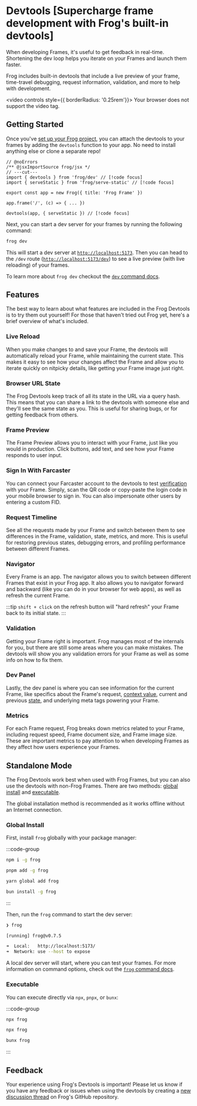 # Devtools [Supercharge frame development with Frog's built-in devtools]

When developing Frames, it's useful to get feedback in real-time. Shortening the dev loop helps you iterate on your Frames and launch them faster.

Frog includes built-in devtools that include a live preview of your frame, time-travel debugging, request information, validation, and more to help with development.

<video controls style={{ borderRadius: '0.25rem'}}>
  <source src="/devtools.mp4" type="video/mp4" />
Your browser does not support the video tag.
</video>

## Getting Started

Once you've [set up your Frog project](/getting-started), you can attach the devtools to your frames by adding the `devtools` function to your app. No need to install anything else or clone a separate repo!

```tsx twoslash [src/index.tsx]
// @noErrors
/** @jsxImportSource frog/jsx */
// ---cut---
import { devtools } from 'frog/dev' // [!code focus]
import { serveStatic } from 'frog/serve-static' // [!code focus]
 
export const app = new Frog({ title: 'Frog Frame' })
 
app.frame('/', (c) => { ... })

devtools(app, { serveStatic }) // [!code focus]
```

Next, you can start a dev server for your frames by running the following command:

```bash
frog dev
```

This will start a dev server at [`http://localhost:5173`](http://localhost:5173). Then you can head to the `/dev` route ([`http://localhost:5173/dev`](http://localhost:5173/dev)) to see a live preview (with live reloading) of your frames.

To learn more about `frog dev` checkout the [`dev` command docs](/commands/dev).

## Features

The best way to learn about what features are included in the Frog Devtools is to try them out yourself! For those that haven't tried out Frog yet, here's a brief overview of what's included.

### Live Reload

When you make changes to and save your Frame, the devtools will automatically reload your Frame, while maintaining the current state. This makes it easy to see how your changes affect the Frame and allow you to iterate quickly on nitpicky details, like getting your Frame image just right.

### Browser URL State

The Frog Devtools keep track of all its state in the URL via a query hash. This means that you can share a link to the devtools with someone else and they'll see the same state as you. This is useful for sharing bugs, or for getting feedback from others.

### Frame Preview

The Frame Preview allows you to interact with your Frame, just like you would in production. Click buttons, add text, and see how your Frame responds to user input.

### Sign In With Farcaster

You can connect your Farcaster account to the devtools to test [verification](/concepts/securing-frames#frame-data-verification) with your Frame. Simply, scan the QR code or copy-paste the login code in your mobile browser to sign in. You can also impersonate other users by entering a custom FID.

### Request Timeline

See all the requests made by your Frame and switch between them to see differences in the Frame, validation, state, metrics, and more. This is useful for restoring previous states, debugging errors, and profiling performance between different Frames.

### Navigator

Every Frame is an app. The navigator allows you to switch between different Frames that exist in your Frog app. It also allows you to navigator forward and backward (like you can do in your browser for web apps), as well as refresh the current Frame.

:::tip
`shift + click` on the refresh button will "hard refresh" your Frame back to its initial state.
:::

### Validation

Getting your Frame right is important. Frog manages most of the internals for you, but there are still some areas where you can make mistakes. The devtools will show you any validation errors for your Frame as well as some info on how to fix them.

### Dev Panel

Lastly, the dev panel is where you can see information for the current Frame, like specifics about the Frame's request, [context value](/reference/frog-frame-context), current and previous [state](/concepts/state-management), and underlying meta tags powering your Frame.

### Metrics

For each Frame request, Frog breaks down metrics related to your Frame, including request speed, Frame document size, and Frame image size. These are important metrics to pay attention to when developing Frames as they affect how users experience your Frames.

## Standalone Mode

The Frog Devtools work best when used with Frog Frames, but you can also use the devtools with non-Frog Frames. There are two methods: [global install](#global-install) and [executable](#executable).

The global installation method is recommended as it works offline without an Internet connection.

### Global Install

First, install `frog` globally with your package manager:

:::code-group
```bash [npm]
npm i -g frog
```

```bash [pnpm]
pnpm add -g frog
```

```bash [yarn]
yarn global add frog
```

```bash [bun]
bun install -g frog
```
:::

Then, run the `frog` command to start the dev server:

```bash
❯ frog

[running] frog@v0.7.5

➜  Local:   http://localhost:5173/
➜  Network: use --host to expose
```

A local dev server will start, where you can test your frames. For more information on command options, check out the [`frog` command docs](/commands/dev).

### Executable

You can execute directly via `npx`, `pnpx`, or `bunx`:

:::code-group
```bash [npx]
npx frog
```

```bash [pnpx]
npx frog
```

```bash [bunx]
bunx frog
```
:::

## Feedback

Your experience using Frog's Devtools is important! Please let us know if you have any feedback or issues when using the devtools by creating a [new discussion thread](https://github.com/wevm/frog/discussions) on Frog's GitHub repository.
